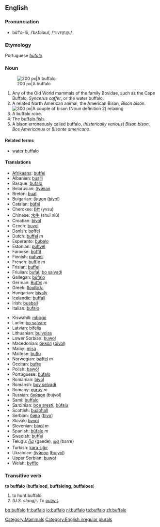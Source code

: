 {{see|Buffalo}}

==English==
=== Pronunciation ===
*bŭf'ə-lō, /ˈbʌfələʊ/, /<tt>"bVf@l@U</tt>/
===Etymology===
Portuguese ''[[búfalo]]''
=== Noun ===
{{en-noun|buffaloes|pl2=buffalos|pl3=buffalo}}

[[Image:Buffalo.jpg|thumb|right|200 px|A buffalo]]

# Any of the Old World mammals of the family Bovidae, such as the Cape Buffalo, ''Syncerus caffer'', or the water buffalo.
# A related North American animal, the American Bison, ''Bison bison''.  [[Image:Bison.jpg|thumb|right|300 px|A couple of bison (Noun definition 2) relaxing]]
# A buffalo robe.
# The [[buffalo fish]].
# A bison erroneously called buffalo, (''historically various'') ''Bison bison'', ''Bos Americanus'' or ''Bisonte americano''.

==== Related terms ====
*[[water buffalo]]

==== Translations ====
{{top}}
*[[Afrikaans]]: [[buffel]]
*Albanian: [[bualli]]
*Basque: [[bufalo]]
*Belarusian: [[буйвал]]
*Breton: [[bual]]
*Bulgarian: [[бивол]] ([[bivol]])
*Catalan: [[búfal]]
*Cherokee: [[ᏴᏑ]] (yvsu)
*Chinese: [[水牛]] (shuǐ niú)
*Croatian: [[bivol]]
*Czech: [[buvol]]
*Danish: [[bøffel]]
*Dutch: [[buffel]] ''m''
*Esperanto: [[bubalo]]
*Estonian: [[pühvel]]
*Faroese: [[búffil]]
*Finnish: [[puhveli]]
*French: [[buffle]] ''m''
*Frisian: [[buffel]]
*Friulian: [[bufal]], [[bo salvadi]]
*Gallegan: [[búfalo]]
*German: [[Büffel]] ''m''
*Greek: [[βουβάλι]]
*Hungarian: [[bivaly]]
*Icelandic: [[buffall]]
*Irish: [[buaball]]
*Italian: [[bufalo]] {{m}}
{{mid}}
*Kiswahili: [[mbogo]]
*Ladin: [[bo salvare]]
*Latvian: [[bifelis]]
*Lithuanian: [[buivolas]]
*Lower Sorbian: [[buwoł]]
*Macedonian: [[бивол]] ([[bivol]])
*Malay: [[misa]]
*Maltese: [[buflu]]
*Norwegian: [[bøffel]] ''m''
*Occitan: [[bufre]]
*Polish: [[bawół]]
*Portuguese: [[búfalo]]
*Romanian: [[bivol]]
*Romansh: [[bov selvadi]]
*Romany: [[guruv]] ''m''
*Russian: [[буйвол]] (bujvol)
*Sami: [[buffalo#Sami|buffalo]]
*Sardinian: [[boe aresti]], [[búfalu]]
*Scottish: [[buabhall]]
*Serbian: [[биво]] ([[bivo]])
*Slovak: [[byvol]]
*Slovenian: [[bivol]] ''m''
*Spanish: [[búfalo]] ''m''
*Swedish: [[buffel]]
*Telugu: [[గేదె]] {gaede), [[బర్రె]] (barre)
*Turkish: [[kara sığır]]
*Ukrainian: [[буйвол]] ([[bujvol]])
*Upper Sorbian: [[buwoł]]
*Welsh: [[byfflo]]
{{bottom}}

=== Transitive verb ===
'''to buffalo''' ('''buffaloed''', '''buffaloing''', '''buffaloes''')
# to hunt buffalo
# ''(U.S. slang):''. To [[outwit]].

[[Category:Mammals]]
[[Category:English irregular plurals]]

[[bg:buffalo]]
[[fr:buffalo]]
[[io:buffalo]]
[[nl:buffalo]]
[[ta:buffalo]]
[[zh:buffalo]]